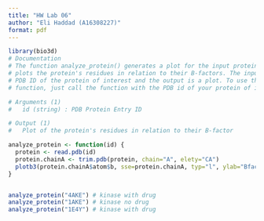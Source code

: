 ```yaml
---
title: "HW Lab 06"
author: "Eli Haddad (A16308227)"
format: pdf
---
```


```r
library(bio3d)
# Documentation
# The function analyze_protein() generates a plot for the input protein, which 
# plots the protein's residues in relation to their B-factors. The input is the
# PDB ID of the protein of interest and the output is a plot. To use the
# function, just call the function with the PDB id of your protein of interest.

# Arguments (1)
#   id (string) : PDB Protein Entry ID 

# Output (1)
#   Plot of the protein's residues in relation to their B-factor 

analyze_protein <- function(id) {
  protein <- read.pdb(id)
  protein.chainA <- trim.pdb(protein, chain="A", elety="CA")
  plotb3(protein.chainA$atom$b, sse=protein.chainA, typ="l", ylab="Bfactor")
}


analyze_protein("4AKE") # kinase with drug
analyze_protein("1AKE") # kinase no drug
analyze_protein("1E4Y") # kinase with drug


```

